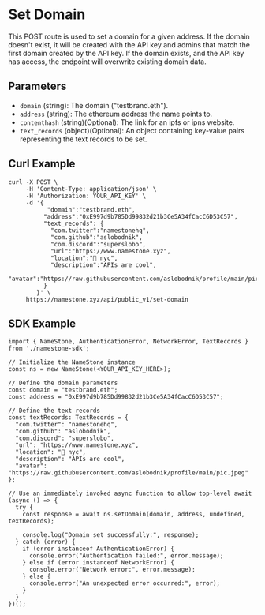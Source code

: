 # Set Domain

This POST route is used to set a domain for a given address. If the domain doesn't exist, it will be created with the API key and admins that match the first domain created by the API key. If the domain exists, and the API key has access, the endpoint will overwrite existing domain data.

## Parameters

- `domain` (string): The domain ("testbrand.eth").
- `address` (string): The ethereum address the name points to.
- `contenthash` (string)(Optional): The link for an ipfs or ipns website.
- `text_records` (object)(Optional): An object containing key-value pairs representing the text records to be set.

## Curl Example

```
curl -X POST \
     -H 'Content-Type: application/json' \
     -H 'Authorization: YOUR_API_KEY' \
     -d '{
           "domain":"testbrand.eth",
          "address":"0xE997d9b785Dd99832d21b3Ce5A34fCacC6D53C57",
          "text_records": {
            "com.twitter":"namestonehq",
            "com.github":"aslobodnik",
            "com.discord":"superslobo",
            "url":"https://www.namestone.xyz",
            "location":"📍 nyc",
            "description":"APIs are cool",
            "avatar":"https://raw.githubusercontent.com/aslobodnik/profile/main/pic.jpeg"
          }
        }' \
     https://namestone.xyz/api/public_v1/set-domain
```

## SDK Example

```
import { NameStone, AuthenticationError, NetworkError, TextRecords } from './namestone-sdk';

// Initialize the NameStone instance
const ns = new NameStone(<YOUR_API_KEY_HERE>);

// Define the domain parameters
const domain = "testbrand.eth";
const address = "0xE997d9b785Dd99832d21b3Ce5A34fCacC6D53C57";

// Define the text records
const textRecords: TextRecords = {
  "com.twitter": "namestonehq",
  "com.github": "aslobodnik",
  "com.discord": "superslobo",
  "url": "https://www.namestone.xyz",
  "location": "📍 nyc",
  "description": "APIs are cool",
  "avatar": "https://raw.githubusercontent.com/aslobodnik/profile/main/pic.jpeg"
};

// Use an immediately invoked async function to allow top-level await
(async () => {
  try {
    const response = await ns.setDomain(domain, address, undefined, textRecords);

    console.log("Domain set successfully:", response);
  } catch (error) {
    if (error instanceof AuthenticationError) {
      console.error("Authentication failed:", error.message);
    } else if (error instanceof NetworkError) {
      console.error("Network error:", error.message);
    } else {
      console.error("An unexpected error occurred:", error);
    }
  }
})();
```
